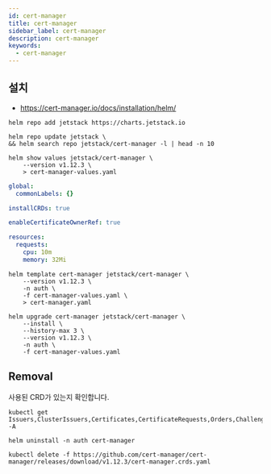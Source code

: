 ```yaml
---
id: cert-manager
title: cert-manager
sidebar_label: cert-manager
description: cert-manager
keywords:
  - cert-manager
---
```


## 설치

- https://cert-manager.io/docs/installation/helm/

```shell
helm repo add jetstack https://charts.jetstack.io
```

```shell
helm repo update jetstack \
&& helm search repo jetstack/cert-manager -l | head -n 10
```

```shell
helm show values jetstack/cert-manager \
    --version v1.12.3 \
    > cert-manager-values.yaml
```

```yaml title="cert-manager-values.yaml"
global:
  commonLabels: {}

installCRDs: true

enableCertificateOwnerRef: true

resources:
  requests:
    cpu: 10m
    memory: 32Mi
```

```shell
helm template cert-manager jetstack/cert-manager \
    --version v1.12.3 \
    -n auth \
    -f cert-manager-values.yaml \
    > cert-manager.yaml
```

```shell
helm upgrade cert-manager jetstack/cert-manager \
    --install \
    --history-max 3 \
    --version v1.12.3 \
    -n auth \
    -f cert-manager-values.yaml
```

## Removal

사용된 CRD가 있는지 확인합니다.

```shell
kubectl get Issuers,ClusterIssuers,Certificates,CertificateRequests,Orders,Challenges -A
```

```shell
helm uninstall -n auth cert-manager
```

```shell
kubectl delete -f https://github.com/cert-manager/cert-manager/releases/download/v1.12.3/cert-manager.crds.yaml
```
